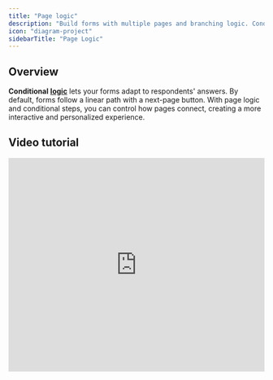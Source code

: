 ```yaml
---
title: "Page logic"
description: "Build forms with multiple pages and branching logic. Conditionally show certain pages or show custom endings with Fillout."
icon: "diagram-project"
sidebarTitle: "Page Logic"
---
```


## Overview

**Conditional** [**logic**](/help/conditional-hiding) lets your forms adapt to respondents' answers. By default, forms follow a linear path with a next-page button. With page logic and conditional steps, you can control how pages connect, creating a more interactive and personalized experience.

## Video tutorial

<Frame>
  <iframe class="notion-asset-object-fit" src="https://www.loom.com/embed/221e4df32658448caa83f0a2b5e73efb" title="iframe video" frameborder="0" allowfullscreen loading="lazy" scrolling="auto" width="100%" height="420px" />
</Frame>

## Edit page branching

To modify your form's flow, click `Logic`.

<Frame>
  ![Screenshot of the Logic tab of a form](/images/logic/image-4.png)
</Frame>

Let's say you want to go to different pages depending on the result of a respondent's input. For example, we'll ask respondents what kind of company they work at.

In this example, we want respondents to see different pages based on discount eligibility. With this, we’ll create two different **ending** pages (accepted and rejected). If they work at a non-profit, they'll also have to describe the organization.

What we want to do is:

- If they qualify for a discount right away (e.g. student), show them the accepted ending page
- If they work at a non-profit, show them the non-profit page
- If they don’t qualify (e.g. private company), show them the rejected ending page

<Frame>
  ![Screenshot of the Logic tab of a form](/images/logic/image-5.png)
</Frame>

First, click and drag from the `+` symbol on the right side of the page you want to connect, then drop it onto the target page. For example, we'll click the plus symbol on **Info** and route it to **Rejected**.

`Set condition` to define when it will redirect to **Rejected**. In this case, if it’s a **private company**.

<Frame>
  ![Screenshot of the Logic tab of a form](/images/logic/image-6.png)
</Frame>

Finally, we also want to route respondents to the success page right away if they’re a student. `+ Add branch` to `Set condition`.

<Frame>
  ![Screenshot of the Logic tab of a form](/images/logic/image-7.png)
</Frame>

We’re done\! Now, respondents will get redirected to different pages depending on their answer.

## Related articles

<CardGroup cols={3}>
  <Card title="Page logic" icon="diagram-project" iconType="regular" color="#FFC738" href="/help/page-logic">
    Hide or show certain pages or custom endings based on respondent input.
  </Card>
  <Card title="Ending page" icon="party-bell" iconType="regular" color="#FFC738" href="/help/ending-page">
    Show a thank you page, redirect to another site or form, or allow repeat responses.
  </Card>
  <Card title="Condition groups" icon="table-tree" iconType="regular" color="#FFC738" href="/help/condition-logic-groups">
    Use nested logic to show, hide and validate fields based on multiple conditions.
  </Card>
</CardGroup>